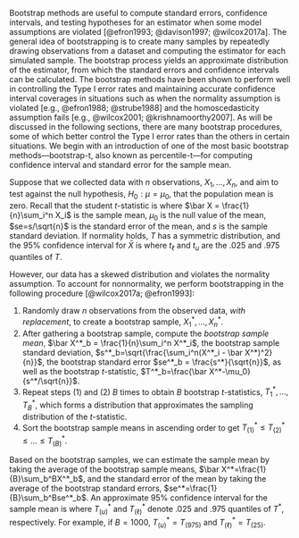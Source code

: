 Bootstrap methods are useful to compute standard errors, confidence intervals, and testing hypotheses for an estimator when some model assumptions are violated [@efron1993; @davison1997; @wilcox2017a]. The general idea of bootstrapping is to create many samples by repeatedly drawing observations from a dataset and computing the estimator for each simulated sample. The bootstrap process yields an approximate distribution of the estimator, from which the standard errors and confidence intervals can be calculated. The bootstrap methods have been shown to perform well in controlling the Type I error rates and maintaining accurate confidence interval coverages in situations such as when the normality assumption is violated [e.g., @efron1988; @strube1988] and the homoscedasticity assumption fails [e.g., @wilcox2001; @krishnamoorthy2007]. As will be discussed in the following sections, there are many bootstrap procedures, some of which better control the Type I error rates than the others in certain situations. We begin with an introduction of one of the most basic bootstrap methods---bootstrap-t, also known as percentile-t---for computing confidence interval and standard error for the sample mean.

Suppose that we collected data with $n$ observations, $X_1, \dots, X_n$, and aim to test against the null hypothesis, $H_0: \mu=\mu_0$, that the population mean is zero. Recall that the student *t-*statistic is 
\begin{equation}
T = \frac{\bar X - \mu_0}{se}, 
\end{equation}
where $\bar X = \frac{1}{n}\sum_i^n X_i$ is the sample mean, $\mu_0$ is the null value of the mean, $se=s/\sqrt{n}$ is the standard error of the mean, and $s$ is the sample standard deviation. If normality holds, $T$ has a symmetric distribution, and the 95% confidence interval for $\bar X$ is 
\begin{equation}
[\bar X-t_{u} se, \bar X - t_{\ell} se],  
\end{equation}
where $t_\ell{}$ and $t_u$ are the .025 and .975 quantiles of $T$. 

However, our data has a skewed distribution and violates the normality assumption. To account for nonnormality, we perform bootstrapping in the following procedure [@wilcox2017a; @efron1993]:

1. Randomly draw $n$ observations from the observed data, *with replacement*, to create a bootstrap sample, $X^*_1, \dots, X_n^*$. 
2. After gathering a bootstrap sample, compute the *bootstrap sample mean*, $\bar X^*_b = \frac{1}{n}\sum_i^n X^*_i$, the bootstrap sample standard deviation, $s^*_b=\sqrt{\frac{\sum_i^n(X^*_i - \bar X^*)^2}{n}}$, the bootstrap standard error $se^*_b = \frac{s^*}{\sqrt{n}}$, as well as the bootstrap *t-*statistic, $T^*_b=\frac{\bar X^*-\mu_0}{s^*/\sqrt{n}}$. 
3. Repeat steps (1) and (2) $B$ times to obtain $B$ bootstrap *t*-statistics, $T^*_1, \dots, T^*_B$, which forms a distribution that approximates the sampling distribution of the *t*-statistic. 
4. Sort the bootstrap sample means in ascending order to get $T^*_{(1)} \leq T^*_{(2)} \leq \dots \leq T^*_{(B)}$. 

Based on the bootstrap samples, we can estimate the sample mean by taking the average of the bootstrap sample means, $\bar X^*=\frac{1}{B}\sum_b^BX^*_b$, and the standard error of the mean by taking the average of the bootstrap standard errors, $se^*=\frac{1}{B}\sum_b^Bse^*_b$. An approximate 95% confidence interval for the sample mean is
\begin{equation}
[\bar X^* - T^*_{(u)}se^*, \bar X^* - T^*_{(\ell)}se^*]
\end{equation}
where $T^*_{(u)}$ and $T^*_{(\ell)}$ denote .025 and .975 quantiles of $T^*$, respectively. For example, if $B=1000$, $T^*_{(u)}= T_{(975)}$ and $T^*_{(\ell)} = T_{(25)}$.
